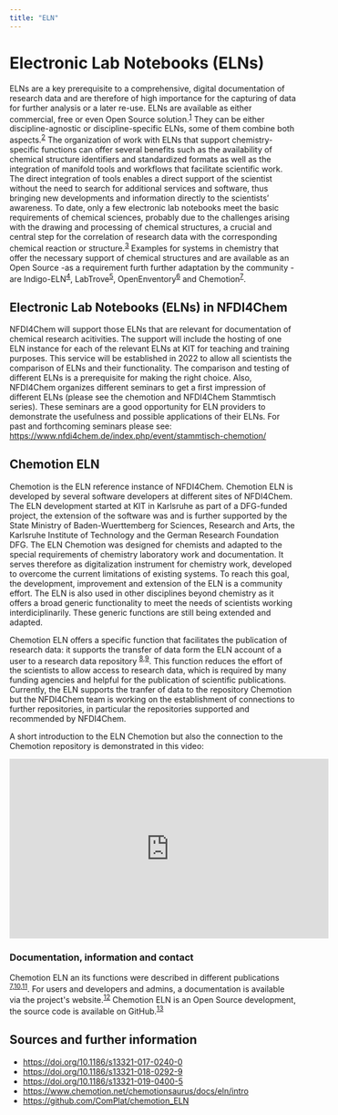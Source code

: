 ```yaml
---
title: "ELN"
---
```


# Electronic Lab Notebooks (ELNs)

ELNs are a key prerequisite to a comprehensive, digital documentation of research data and are therefore of high importance for the capturing of data for further analysis or a later re-use. ELNs are available as either commercial, free or even Open Source solution.<sup>[1](https://doi.org/10.1186/s13321-017-0240-0)</sup> They can be either discipline-agnostic or discipline-specific ELNs, some of them combine both aspects.<sup>[2](https://doi.org/10.1186/s13321-017-0240-0)</sup> The organization of work with ELNs that support chemistry-specific functions can offer several benefits such as the availability of chemical structure identifiers and standardized formats as well as the integration of manifold tools and workflows that facilitate scientific work. The direct integration of tools enables a direct support of the scientist without the need to search for additional services and software, thus bringing new developments and information directly to the scientists’ awareness. To date, only a few electronic lab notebooks meet the basic requirements of chemical sciences, probably due to the challenges arising with the drawing and processing of chemical structures, a crucial and central step for the correlation of research data with the corresponding chemical reaction or structure.<sup>[3](https://doi.org/10.1186/s13321-017-0240-0)</sup> Examples for systems in chemistry that offer the necessary support of chemical structures and are available as an Open Source -as a requirement furth further adaptation by the community - are Indigo-ELN<sup>[4](https://doi.org/10.1186/s13321-017-0240-0)</sup>, LabTrove<sup>[5](https://doi.org/10.1186/s13321-017-0240-0)</sup>, OpenEnventory<sup>[6](https://doi.org/10.1186/s13321-017-0240-0)</sup> and Chemotion<sup>[7](https://doi.org/10.1186/s13321-017-0240-0)</sup>.

## Electronic Lab Notebooks (ELNs) in NFDI4Chem

NFDI4Chem will support those ELNs that are relevant for documentation of chemical research acitivities. The support will include the hosting of one ELN instance for each of the relevant ELNs at KIT for teaching and training purposes. This service will be established in 2022 to allow all scientists the comparison of ELNs and their functionality. The comparison and testing of different ELNs is a prerequisite for making the right choice. Also, NFDI4Chem organizes different seminars to get a first impression of different ELNs (please see the chemotion and NFDI4Chem Stammtisch series). These seminars are a good opportunity for ELN providers to demonstrate the usefulness and possible applications of their ELNs. For past and forthcoming seminars please see: https://www.nfdi4chem.de/index.php/event/stammtisch-chemotion/ 


## Chemotion ELN

Chemotion is the ELN reference instance of NFDI4Chem. Chemotion ELN is developed by several software developers at different sites of NFDI4Chem. The ELN development started at KIT in Karlsruhe as part of a DFG-funded project, the extension of the software was and is further supported by the State Ministry of Baden-Wuerttemberg for Sciences, Research and Arts, the Karlsruhe Institute of Technology and the German Research Foundation DFG. 
The ELN Chemotion was designed for chemists and adapted to the special requirements of chemistry laboratory work and documentation. It serves therefore as digitalization instrument for chemistry work, developed to overcome the current limitations of existing systems. To reach this goal, the development, improvement and extension of the ELN is a community effort. The ELN is also used in other disciplines beyond chemistry as it offers a broad generic functionality to meet the needs of scientists working interdiciplinarily. These generic functions are still being extended and adapted. 

Chemotion ELN offers a specific function that facilitates the publication of research data: it supports the transfer of data form the ELN account of a user to a research data repository <sup>[8](https://doi.org/10.1186/s13321-018-0292-9),[9](https://doi.org/10.1186/s13321-018-0292-9)</sup>. This function reduces the effort of the scientists to allow access to research data, which is required by many funding agencies and helpful for the publication of scientific publications. Currently, the ELN supports the tranfer of data to the repository Chemotion but the NFDI4Chem team is working on the establishment of connections to further repositories, in particular the repositories supported and recommended by NFDI4Chem. 

A short introduction to the ELN Chemotion but also the connection to the Chemotion repository is demonstrated in this video: 
<iframe width="560" height="315" src="https://www.youtube.com/embed/tZHaP6DW-Dw" frameborder="0" allow="accelerometer; autoplay; encrypted-media; gyroscope; picture-in-picture" allowfullscreen></iframe>


### Documentation, information and contact

Chemotion ELN an its functions were described in different publications <sup>[7](https://doi.org/10.1186/s13321-017-0240-0),[10](https://doi.org/10.1186/s13321-018-0292-9),[11](https://doi.org/10.1186/s13321-019-0400-5)</sup>. For users and developers and admins, a documentation is available via the project's website.<sup>[12](https://www.chemotion.net/chemotionsaurus/docs/eln/intro)</sup> Chemotion ELN is an Open Source development, the source code is available on GitHub.<sup>[13](https://github.com/ComPlat/chemotion_ELN)</sup>

## Sources and further information

- https://doi.org/10.1186/s13321-017-0240-0 
- https://doi.org/10.1186/s13321-018-0292-9 
- https://doi.org/10.1186/s13321-019-0400-5
- https://www.chemotion.net/chemotionsaurus/docs/eln/intro 
- https://github.com/ComPlat/chemotion_ELN
